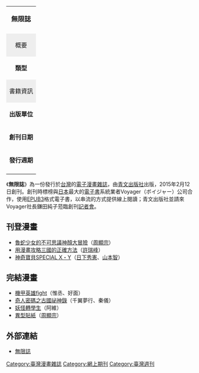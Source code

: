 {{unreferenced|time=2015-03-22T13:05:29+00:00}}
{{expand|time=2015-03-22T12:34:51+00:00}}
{| class="infobox" style="width: 25em; font-size: 90%;" cellspacing="2"
| style="font-size: 110%;" align="center" colspan="2" | '''無限誌'''
|-
| colspan="2" style="text-align: center;" |<!--image src-->
|-
! colspan="2" style="background: #eeeeee;" | 概要
|-
| '''類型''' || 週刊
|-
! colspan="2" style="background: #eeeeee;" | 書籍資訊
|-
| '''出版單位''' ||{{flagicon|Taiwan}} [[青文出版社|青文出版社]]
|-
| '''創刊日期''' || 2015年2月12日
|-
| '''發行週期''' || 每周五
|-
|}

《'''無限誌'''》為一份發行於[[台灣|台灣]]的[[電子雜誌|電子]][[漫畫雜誌|漫畫雜誌]]，由[[青文出版社|青文出版社]]出版，2015年2月12日創刊。創刊時標榜與[[日本|日本]]最大的[[電子書|電子書]]系統業者Voyager（ボイジャー）公司合作，使用[[EPUB|EPUB3]]格式電子書，以串流的方式提供線上閱讀；青文出版社並請來Voyager社長鎌田純子蒞臨創刊[[記者會|記者會]]。

== 刊登漫畫 ==
*[[魯蛇少女的不可思議神顏大冒險|魯蛇少女的不可思議神顏大冒險]]（[[周顯宗|周顯宗]]）
*[[用漫畫攻略三國的正確方法|用漫畫攻略三國的正確方法]]（[[許瑞峰|許瑞峰]]）
*[[神奇寶貝特別篇|神奇寶貝SPECIAL X・Y]]（[[日下秀憲|日下秀憲]]、[[山本智|山本智]]）

== 完結漫畫 ==
*[[機甲英雄fight|機甲英雄fight]]（惟丞、好面）
*[[奇人密碼之古國祕神錄|奇人密碼之古國祕神錄]]（千翼夢行、秦儀）
*[[妖怪轉學生|妖怪轉學生]]（阿維）
*[[異型貼紙|異型貼紙]]（[[周顯宗|周顯宗]]）

==外部連結==
*{{zh-tw}}[https://web.archive.org/web/20150308055442/http://inf.ching-win.com.tw/ 無限誌]

{{臺灣漫畫雜誌}}
{{ACG-stub}}
[[Category:臺灣漫畫雜誌|Category:臺灣漫畫雜誌]]
[[Category:網上期刊|Category:網上期刊]]
[[Category:臺灣週刊|Category:臺灣週刊]]